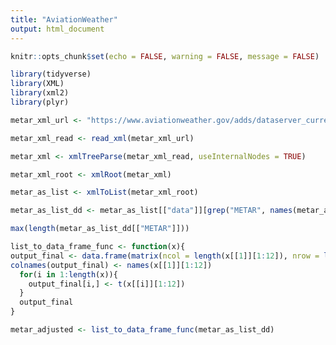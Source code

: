 ```yaml
---
title: "AviationWeather"
output: html_document
---
```


```r
knitr::opts_chunk$set(echo = FALSE, warning = FALSE, message = FALSE)
```

```r
library(tidyverse)
library(XML)
library(xml2)
library(plyr)
```

```r
metar_xml_url <- "https://www.aviationweather.gov/adds/dataserver_current/httpparam?dataSource=metars&requestType=retrieve&format=xml&stationString=PHTO&hoursBeforeNow=4"

metar_xml_read <- read_xml(metar_xml_url)

metar_xml <- xmlTreeParse(metar_xml_read, useInternalNodes = TRUE)

metar_xml_root <- xmlRoot(metar_xml)

metar_as_list <- xmlToList(metar_xml_root)

metar_as_list_dd <- metar_as_list[["data"]][grep("METAR", names(metar_as_list[["data"]]))]

max(length(metar_as_list_dd[["METAR"]]))

list_to_data_frame_func <- function(x){
output_final <- data.frame(matrix(ncol = length(x[[1]][1:12]), nrow = length(x) + 1), stringsAsFactors = FALSE)
colnames(output_final) <- names(x[[1]][1:12])
  for(i in 1:length(x)){
    output_final[i,] <- t(x[[i]][1:12])
  } 
  output_final
} 

metar_adjusted <- list_to_data_frame_func(metar_as_list_dd)
```